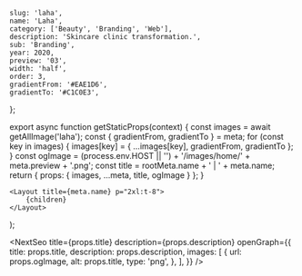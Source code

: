 
	slug: 'laha',
	name: 'Laha',
	category: ['Beauty', 'Branding', 'Web'],
	description: 'Skincare clinic transformation.',
	sub: 'Branding',
	year: 2020,
	preview: '03',
	width: 'half',
	order: 3,
	gradientFrom: '#EAE1D6',
	gradientTo: '#C1C0E3',
};

export async function getStaticProps(context) {
	const images = await getAllImage('laha');
	const { gradientFrom, gradientTo } = meta;
	for (const key in images) {
		images[key] = { ...images[key], gradientFrom, gradientTo };
	}
	const ogImage =
		(process.env.HOST || '') + '/images/home/' + meta.preview + '.png';
	const title = rootMeta.name + ' | ' + meta.name;
	return { props: { images, ...meta, title, ogImage } };
}

	<Layout title={meta.name} p="2xl:t-8">
		{children}
	</Layout>
);

<NextSeo
	title={props.title}
	description={props.description}
	openGraph={{
		title: props.title,
		description: props.description,
		images: [
			{
				url: props.ogImage,
				alt: props.title,
				type: 'png',
			},
		],
	}}
/>

<Title text="Skincare clinic transformation." sub="Laha 2020" />

<FullWidth>
	<Image {...props.images['hero']} />
</FullWidth>

<Header>1 — Visual branding</Header>

<RegularWidth>
	<Image {...props.images['brand_00']} />
</RegularWidth>

<RegularWidth>
	<TwoColumns>
		<Image {...props.images['brand_01']} />
		<Image {...props.images['brand_02']} />
	</TwoColumns>
</RegularWidth>

<RegularWidth>
	<Image {...props.images['brand_03']} />
</RegularWidth>

<RegularWidth>
	<TwoColumns>
		<Image {...props.images['brand_04_A']} />
		<Image {...props.images['brand_04_B']} />
	</TwoColumns>
</RegularWidth>

<RegularWidth>
	<TwoColumns>
		<Image {...props.images['brand_05']} />
		<Image {...props.images['brand_06']} />
	</TwoColumns>
</RegularWidth>

<Header>2 — Physical products</Header>

<RegularWidth>
	<TwoColumns>
		<Image {...props.images['prod_00']} />
		<Image {...props.images['prod_01']} />
	</TwoColumns>
</RegularWidth>

<RegularWidth>
	<Image {...props.images['prod_02']} />
</RegularWidth>

<RegularWidth>
	<TwoColumns>
		<Image {...props.images['prod_03']} />
		<Image {...props.images['prod_04']} />
	</TwoColumns>
</RegularWidth>

<RegularWidth>
	<Image {...props.images['prod_05']} />
</RegularWidth>

<RegularWidth>
	<Image {...props.images['prod_06']} />
</RegularWidth>

<Header>3 — Digital experience</Header>

<RegularWidth>
	<Image {...props.images['digi_01']} />
</RegularWidth>

<RegularWidth>
	<Image {...props.images['digi_02']} />
</RegularWidth>

<RegularWidth>
	<Image {...props.images['digi_03']} />
</RegularWidth>

<RegularWidth>
	<Image {...props.images['digi_04']} />
</RegularWidth>

<RegularWidth>
	<Image {...props.images['digi_05']} />
</RegularWidth>
